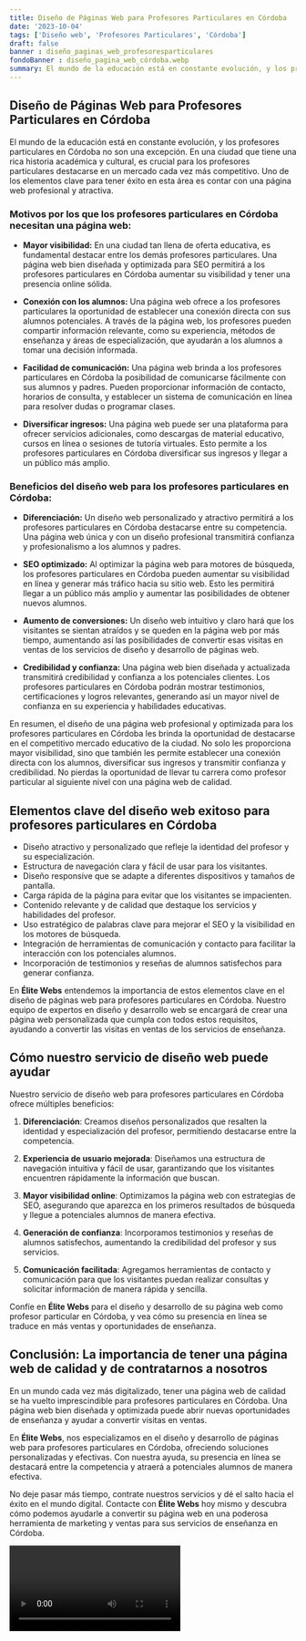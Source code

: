 ```yaml
---
title: Diseño de Páginas Web para Profesores Particulares en Córdoba
date: '2023-10-04'
tags: ['Diseño web', 'Profesores Particulares', 'Córdoba']
draft: false
banner : diseño_paginas_web_profesoresparticulares
fondoBanner : diseño_pagina_web_córdoba.webp
summary: El mundo de la educación está en constante evolución, y los profesores particulares en Córdoba no son una excepción. En una ciudad que tiene una rica historia académica y cultural, es crucial para los profesores particulares destacarse en un mercado cada vez más competitivo. Uno de los elementos clave para tener éxito en esta área es contar con una página web profesional y atractiva. 
---
```


## Diseño de Páginas Web para Profesores Particulares en Córdoba

El mundo de la educación está en constante evolución, y los profesores particulares en Córdoba no son una excepción. En una ciudad que tiene una rica historia académica y cultural, es crucial para los profesores particulares destacarse en un mercado cada vez más competitivo. Uno de los elementos clave para tener éxito en esta área es contar con una página web profesional y atractiva. 

### Motivos por los que los profesores particulares en Córdoba necesitan una página web:

- **Mayor visibilidad:** En una ciudad tan llena de oferta educativa, es fundamental destacar entre los demás profesores particulares. Una página web bien diseñada y optimizada para SEO permitirá a los profesores particulares en Córdoba aumentar su visibilidad y tener una presencia online sólida.

- **Conexión con los alumnos:** Una página web ofrece a los profesores particulares la oportunidad de establecer una conexión directa con sus alumnos potenciales. A través de la página web, los profesores pueden compartir información relevante, como su experiencia, métodos de enseñanza y áreas de especialización, que ayudarán a los alumnos a tomar una decisión informada.

- **Facilidad de comunicación:** Una página web brinda a los profesores particulares en Córdoba la posibilidad de comunicarse fácilmente con sus alumnos y padres. Pueden proporcionar información de contacto, horarios de consulta, y establecer un sistema de comunicación en línea para resolver dudas o programar clases.

- **Diversificar ingresos:** Una página web puede ser una plataforma para ofrecer servicios adicionales, como descargas de material educativo, cursos en línea o sesiones de tutoría virtuales. Esto permite a los profesores particulares en Córdoba diversificar sus ingresos y llegar a un público más amplio.

### Beneficios del diseño web para los profesores particulares en Córdoba:

- **Diferenciación:** Un diseño web personalizado y atractivo permitirá a los profesores particulares en Córdoba destacarse entre su competencia. Una página web única y con un diseño profesional transmitirá confianza y profesionalismo a los alumnos y padres.

- **SEO optimizado:** Al optimizar la página web para motores de búsqueda, los profesores particulares en Córdoba pueden aumentar su visibilidad en línea y generar más tráfico hacia su sitio web. Esto les permitirá llegar a un público más amplio y aumentar las posibilidades de obtener nuevos alumnos.

- **Aumento de conversiones:** Un diseño web intuitivo y claro hará que los visitantes se sientan atraídos y se queden en la página web por más tiempo, aumentando así las posibilidades de convertir esas visitas en ventas de los servicios de diseño y desarrollo de páginas web.

- **Credibilidad y confianza:** Una página web bien diseñada y actualizada transmitirá credibilidad y confianza a los potenciales clientes. Los profesores particulares en Córdoba podrán mostrar testimonios, certificaciones y logros relevantes, generando así un mayor nivel de confianza en su experiencia y habilidades educativas.

En resumen, el diseño de una página web profesional y optimizada para los profesores particulares en Córdoba les brinda la oportunidad de destacarse en el competitivo mercado educativo de la ciudad. No solo les proporciona mayor visibilidad, sino que también les permite establecer una conexión directa con los alumnos, diversificar sus ingresos y transmitir confianza y credibilidad. No pierdas la oportunidad de llevar tu carrera como profesor particular al siguiente nivel con una página web de calidad.

<GifSeo />

<Cta />

## Elementos clave del diseño web exitoso para profesores particulares en Córdoba

- Diseño atractivo y personalizado que refleje la identidad del profesor y su especialización.
- Estructura de navegación clara y fácil de usar para los visitantes.
- Diseño responsive que se adapte a diferentes dispositivos y tamaños de pantalla.
- Carga rápida de la página para evitar que los visitantes se impacienten.
- Contenido relevante y de calidad que destaque los servicios y habilidades del profesor.
- Uso estratégico de palabras clave para mejorar el SEO y la visibilidad en los motores de búsqueda.
- Integración de herramientas de comunicación y contacto para facilitar la interacción con los potenciales alumnos.
- Incorporación de testimonios y reseñas de alumnos satisfechos para generar confianza.

En **Élite Webs** entendemos la importancia de estos elementos clave en el diseño de páginas web para profesores particulares en Córdoba. Nuestro equipo de expertos en diseño y desarrollo web se encargará de crear una página web personalizada que cumpla con todos estos requisitos, ayudando a convertir las visitas en ventas de los servicios de enseñanza.

## Cómo nuestro servicio de diseño web puede ayudar

Nuestro servicio de diseño web para profesores particulares en Córdoba ofrece múltiples beneficios:

1. **Diferenciación**: Creamos diseños personalizados que resalten la identidad y especialización del profesor, permitiendo destacarse entre la competencia.

2. **Experiencia de usuario mejorada**: Diseñamos una estructura de navegación intuitiva y fácil de usar, garantizando que los visitantes encuentren rápidamente la información que buscan.

3. **Mayor visibilidad online**: Optimizamos la página web con estrategias de SEO, asegurando que aparezca en los primeros resultados de búsqueda y llegue a potenciales alumnos de manera efectiva.

4. **Generación de confianza**: Incorporamos testimonios y reseñas de alumnos satisfechos, aumentando la credibilidad del profesor y sus servicios.

5. **Comunicación facilitada**: Agregamos herramientas de contacto y comunicación para que los visitantes puedan realizar consultas y solicitar información de manera rápida y sencilla.

Confíe en **Élite Webs** para el diseño y desarrollo de su página web como profesor particular en Córdoba, y vea cómo su presencia en línea se traduce en más ventas y oportunidades de enseñanza.

## Conclusión: La importancia de tener una página web de calidad y de contratarnos a nosotros

En un mundo cada vez más digitalizado, tener una página web de calidad se ha vuelto imprescindible para profesores particulares en Córdoba. Una página web bien diseñada y optimizada puede abrir nuevas oportunidades de enseñanza y ayudar a convertir visitas en ventas.

En **Élite Webs**, nos especializamos en el diseño y desarrollo de páginas web para profesores particulares en Córdoba, ofreciendo soluciones personalizadas y efectivas. Con nuestra ayuda, su presencia en línea se destacará entre la competencia y atraerá a potenciales alumnos de manera efectiva.

No deje pasar más tiempo, contrate nuestros servicios y dé el salto hacia el éxito en el mundo digital. Contacte con **Élite Webs** hoy mismo y descubra cómo podemos ayudarle a convertir su página web en una poderosa herramienta de marketing y ventas para sus servicios de enseñanza en Córdoba.

<Video />

<CtaBot job='Profesores Particulares' city='Córdoba'/>

<Gmaps query='Córdoba+españa+maps' />